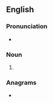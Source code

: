 ==English==

===Pronunciation===
* {{IPA|/kuːts/|lang=en}}

===Noun===
{{head|en|noun form}}

# {{plural of|coot|lang=en}}

===Anagrams===
* {{anagrams|en|a=coost|Cotos|SCOOT|Scoto-|coost|costo-|scoot|scoto-|tocos}}